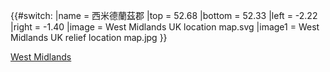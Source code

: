 {{#switch:{{{1}}}
|name   = 西米德蘭茲郡
|top    = 52.68
|bottom = 52.33
|left   = -2.22
|right  = -1.40
|image  = West Midlands UK location map.svg
|image1 = West Midlands UK relief location map.jpg
}}<noinclude>{{Location map/Info|West Midlands}}
{{Documentation}}
[[Category:英格蘭地理位置圖模板|West Midlands]]</noinclude>